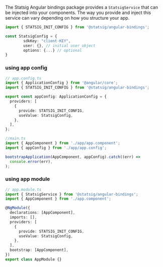 The Statsig Angular bindings package provides a `StatsigService` that can be injected into your components. The way you provide and inject this service can vary depending on how you structure your app.

```ts
import { STATSIG_INIT_CONFIG } from '@statsig/angular-bindings';

const StatsigConfig = {
        sdkKey: "client-KEY",
        user: {}, // initial user object
        options: {...} // optional
}
```

### using app config
```ts
// app.config.ts
import { ApplicationConfig } from '@angular/core';
import { STATSIG_INIT_CONFIG } from '@statsig/angular-bindings';

export const appConfig: ApplicationConfig = {
  providers: [
    {
      provide: STATSIG_INIT_CONFIG,
      useValue: StatsigConfig,
    },
  ],
};

//main.ts
import { AppComponent } from './app/app.component';
import { appConfig } from './app/app.config';

bootstrapApplication(AppComponent, appConfig).catch((err) =>
  console.error(err),
);
```

### using app module
```ts
// app.module.ts
import { StatsigService } from '@statsig/angular-bindings';
import { AppComponent } from './app.component';

@NgModule({
  declarations: [AppComponent],
  imports: [],
  providers: [
    {
      provide: STATSIG_INIT_CONFIG,
      useValue: StatsigConfig,
    },
  ],
  bootstrap: [AppComponent],
})
export class AppModule {}
```

